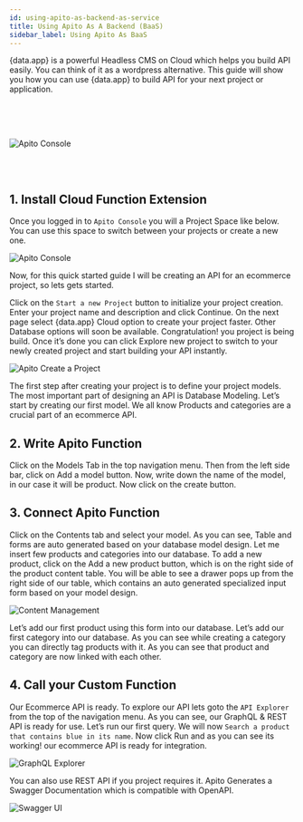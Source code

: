 ```yaml
---
id: using-apito-as-backend-as-service
title: Using Apito As A Backend (BaaS)
sidebar_label: Using Apito As BaaS
---
```



<span>{data.app}</span> is a powerful Headless CMS on Cloud which helps you build API easily. You can think of it as a wordpress alternative.
This guide will show you how you can use <span>{data.app}</span> to build API for your next project or application.

<br />
<br />
<br />

![Apito Console](https://cdn.apito.io/media/apito_website/Y97T0H5XM7_apito_console_full_picture.png)

<br />
<br />

## 1. Install Cloud Function Extension

Once you logged in to `Apito Console` you will a Project Space like below. You can use this space to switch between your projects or create a new one.

![Apito Console](https://cdn.apito.io/media/shikho_website_v2_8ma77/ML8SA3HW4U_projects.png)

Now, for this quick started guide I will be creating an API for an ecommerce project, so lets gets started.

Click on the `Start a new Project` button to initialize your project creation. Enter your project name and description and click Continue. On the next page select
<span>{data.app}</span> Cloud option to create your project faster. Other Database options will soon be available. Congratulation! you project is being build. Once it’s done you can click
Explore new project to switch to your newly created project and start building your API instantly.

![Apito Create a Project](https://cdn.apito.io/media/apito_documentation/NW09WSY56N_Create_Project.png)

The first step after creating your project is to define your project models. The most important part of designing an API is Database Modeling.
Let’s start by creating our first model. We all know Products and categories are a crucial part of an ecommerce API.

## 2. Write Apito Function

Click on the Models Tab in the top navigation menu. Then from the left side bar, click on Add a model button. Now, write down the name of the model, in our case it will be product.
Now click on the create button.

## 3. Connect Apito Function

Click on the Contents tab and select your model. As you can see, Table and forms are auto generated based on your database model design.
Let me insert few products and categories into our database. To add a new product, click on the Add a new product button, which is on the right side of the product content table.
You will be able to see a drawer pops up from the right side of our table, which contains an auto generated specialized input form based on your model design.

![Content Management](https://cdn.apito.io/media/apito_documentation/JB6YZSJ7ZE_Add_A_Content.png)

Let’s add our first product using this form into our database. Let’s add our first category into our database.
As you can see while creating a category you can directly tag products with it. As you can see that product and category are now linked with each other.

## 4. Call your Custom Function

Our Ecommerce API is ready. To explore our API lets goto the `API Explorer` from the top of the navigation menu. As you can see, our GraphQL & REST API is ready for use.
Let’s run our first query. We will now `Search a product that contains blue in its name`. Now click Run and as you can see its working! our ecommerce API is ready for integration.

![GraphQL Explorer](https://cdn.apito.io/media/apito_documentation/0X6Z0YYA1V_GraphQL_Explorer.png)

You can also use REST API if you project requires it. Apito Generates a Swagger Documentation which is compatible with OpenAPI.

![Swagger UI](https://cdn.apito.io/media/apito_documentation/09SNMJMSIX_RESTful_API_Explorer.png)
